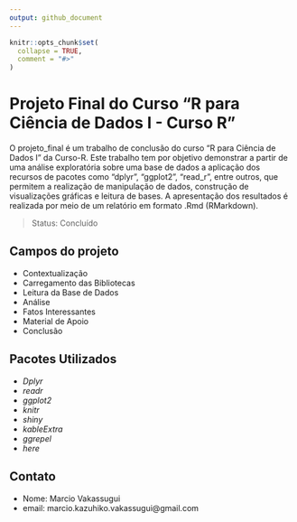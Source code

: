 ```yaml
---
output: github_document
---
```



```r
knitr::opts_chunk$set(
  collapse = TRUE,
  comment = "#>"
)
```

# Projeto Final do Curso "R para Ciência de Dados I - Curso R"
O projeto_final é um trabalho de conclusão do curso "R para Ciência de Dados I" da Curso-R. Este trabalho tem por objetivo demonstrar a partir de uma análise exploratória sobre uma base de dados a aplicação dos recursos de pacotes como "dplyr", "ggplot2", "read_r", entre outros, que permitem a realização de manipulação de dados, construção de visualizações gráficas e leitura de bases.
A apresentação dos resultados é realizada por meio de um relatório em formato .Rmd (RMarkdown).

> Status: Concluído

## Campos do projeto
+ Contextualização
+ Carregamento das Bibliotecas
+ Leitura da Base de Dados
+ Análise
+ Fatos Interessantes
+ Material de Apoio
+ Conclusão

## Pacotes Utilizados
+ _Dplyr_
+ _readr_
+ _ggplot2_
+ _knitr_
+ _shiny_
+ _kableExtra_
+ _ggrepel_
+ _here_

## Contato
+ Nome: Marcio Vakassugui
+ email: marcio.kazuhiko.vakassugui@gmail.com



